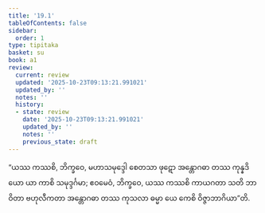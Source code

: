 ```yaml
---
title: '19.1'
tableOfContents: false
sidebar:
  order: 1
type: tipitaka
basket: su
book: a1
review:
  current: review
  updated: '2025-10-23T09:13:21.991021'
  updated_by: ''
  notes: ''
  history:
  - state: review
    date: '2025-10-23T09:13:21.991021'
    updated_by: ''
    notes: ''
    previous_state: draft
---
```



<ReviewStatus review={frontmatter.review} showDetails={true} />

<HypothesisAnnotation frontmatter={frontmatter} />

<DynamicBreadcrumb />

<Division number="563" book="a1" e="ch" v="15" p="44">

<Paragraph number="458" book="a1">
“ယဿ ကဿစိ, ဘိက္ခဝေ, မဟာသမုဒ္ဒေါ စေတသာ ဖုဋော အန္တောဂဓာ တဿ ကုန္နဒိယော ယာ ကာစိ သမုဒ္ဒင်္ဂမာ; ဧဝမေဝံ, ဘိက္ခဝေ, ယဿ ကဿစိ ကာယဂတာ သတိ ဘာဝိတာ ဗဟုလီကတာ အန္တောဂဓာ တဿ ကုသလာ ဓမ္မာ ယေ ကေစိ ဝိဇ္ဇာဘာဂိယာ”တိ.
</Paragraph>
</Division>